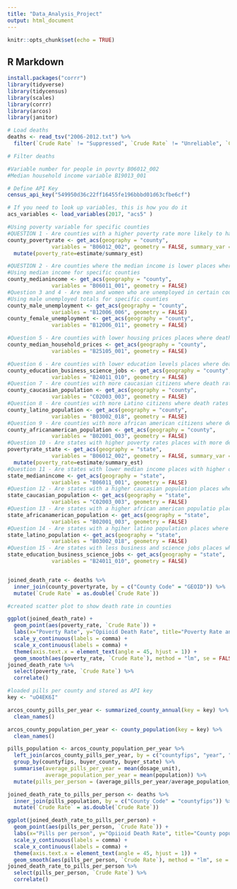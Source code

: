 ```yaml
---
title: "Data_Analysis_Project"
output: html_document
---
```


```r
knitr::opts_chunk$set(echo = TRUE)
```

## R Markdown

```r
install.packages("corrr")
library(tidyverse)
library(tidycensus)
library(scales)
library(corrr)
library(arcos)
library(janitor)
```
```r
# Load deaths
deaths <- read_tsv("2006-2012.txt") %>%
  filter(`Crude Rate` != "Suppressed", `Crude Rate` != "Unreliable", `Crude Rate` != "Missing")

# Filter deaths


```
```r
#Variable number for people in povrty B06012_002
#Median household income variable B19013_001

# Define API Key
census_api_key("549950d36c22ff16455fe196bbbd01d63cfbe6cf")

# If you need to look up variables, this is how you do it
acs_variables <- load_variables(2017, "acs5" )

#Using poverty variable for specific counties
#QUESTION 1 - Are counties with a higher poverty rate more likely to have a higher death count? 
county_povertyrate <- get_acs(geography = "county",
              variables = "B06012_002", geometry = FALSE, summary_var = "B01001_001") %>% 
  mutate(poverty_rate=estimate/summary_est)

#QUESTION 2 - Are counties where the median income is lower places where more deaths occurred?
#Using median income for specific counties
county_medianincome <- get_acs(geography = "county",
              variables = "B06011_001", geometry = FALSE)
#Question 3 and 4 - Are men and women who are unemployed in certain counties the cause of higher death totals?
#Using male unemployed totals for specific counties
county_male_unemployment <- get_acs(geography = "county",
              variables = "B12006_006", geometry = FALSE)
county_female_unemployment <- get_acs(geography = "county",
              variables = "B12006_011", geometry = FALSE)

#Question 5 - Are counties with lower housing prices places where death rates were higher?
county_median_household_prices <- get_acs(geography = "county",
              variables = "B25105_001", geometry = FALSE)

#Question 6 - Are counties with lower education levels places where death rates were higher?
county_education_business_science_jobs <- get_acs(geography = "county",
              variables = "B24011_010", geometry = FALSE)
#Question 7 - Are counties with more caucasian citizens where death rates were higher?
county_caucasian_population <- get_acs(geography = "county",
              variables = "C02003_003", geometry = FALSE)
#Question 8 - Are counties with more Latino citizens where death rates were higher?
county_latino_population <- get_acs(geography = "county",
              variables = "B03002_018", geometry = FALSE)
#Question 9 - Are counties with more african american citizens where deathb rates were higher?
county_africanamerican_population <- get_acs(geography = "county",
              variables = "B02001_003", geometry = FALSE)
#Question 10 - Are states with higher poverty rates places with more deaths?
povertyrate_state <- get_acs(geography = "state",
              variables = "B06012_002", geometry = FALSE, summary_var = "B01001_001") %>% 
  mutate(poverty_rate=estimate/summary_est)
#Question 11 - Are states with lower median income places with higher death rates?
state_medianincome <- get_acs(geography = "state",
              variables = "B06011_001", geometry = FALSE)
#Question 12 - Are states with a higher caucasian population places where the death rates were higher?
state_caucasian_population <- get_acs(geography = "state",
              variables = "C02003_003", geometry = FALSE)
#Question 13 - Are states with a higher african american populatio places where the death rates were higher?
state_africanamerican_population <- get_acs(geography = "state",
              variables = "B02001_003", geometry = FALSE)
#Question 14 - Are states with a hgiher latino population places where death rates were higher?
state_latino_population <- get_acs(geography = "state",
              variables = "B03002_018", geometry = FALSE)
#Question 15 - Are states with less business and science jobs places where death rates were higher?
state_education_business_science_jobs <- get_acs(geography = "state",
              variables = "B24011_010", geometry = FALSE)



```
```r
joined_death_rate <- deaths %>% 
  inner_join(county_povertyrate, by = c("County Code" = "GEOID")) %>%
  mutate(`Crude Rate` = as.double(`Crude Rate`))

#created scatter plot to show death rate in counties

ggplot(joined_death_rate) +
  geom_point(aes(poverty_rate, `Crude Rate`)) +
  labs(x="Poverty Rate", y="Opiioid Death Rate", title="Poverty Rate and opioid death rate in 2012", caption = "Source: DEA ARCOS database, via Washington Post", fill="buyer_county") +
  scale_y_continuous(labels = comma) +
  scale_x_continuous(labels = comma) + 
  theme(axis.text.x = element_text(angle = 45, hjust = 1)) +
  geom_smooth(aes(poverty_rate, `Crude Rate`), method = "lm", se = FALSE)
joined_death_rate %>% 
  select(poverty_rate, `Crude Rate`) %>%
  correlate() 
```
```r
#loaded pills per county and stored as API key
key <- "uO4EK6I"

arcos_county_pills_per_year <- summarized_county_annual(key = key) %>%
  clean_names()

arcos_county_population_per_year <- county_population(key = key) %>%
  clean_names()

pills_population <- arcos_county_population_per_year %>%
  left_join(arcos_county_pills_per_year, by = c("countyfips", "year", "buyer_county","buyer_state")) %>%
  group_by(countyfips, buyer_county, buyer_state) %>%
  summarise(average_pills_per_year = mean(dosage_unit),
            average_population_per_year = mean(population)) %>%
  mutate(pills_per_person = (average_pills_per_year/average_population_per_year))
```
```r
joined_death_rate_to_pills_per_person <- deaths %>% 
  inner_join(pills_population, by = c("County Code" = "countyfips")) %>%
  mutate(`Crude Rate` = as.double(`Crude Rate`))

ggplot(joined_death_rate_to_pills_per_person) +
  geom_point(aes(pills_per_person, `Crude Rate`)) +
  labs(x="Pills per person", y="Opiioid Death Rate", title="County population and pills per person in 2012", caption = "Source: DEA ARCOS database, via Washington Post", fill="buyer_county") +
  scale_y_continuous(labels = comma) +
  scale_x_continuous(labels = comma) + 
  theme(axis.text.x = element_text(angle = 45, hjust = 1)) +
  geom_smooth(aes(pills_per_person, `Crude Rate`), method = "lm", se = FALSE)
joined_death_rate_to_pills_per_person %>% 
  select(pills_per_person, `Crude Rate`) %>%
  correlate() 
```


